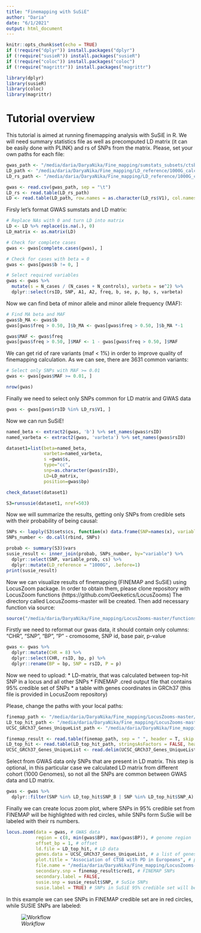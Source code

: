 ```yaml
---
title: "Finemapping with SuSiE"
author: "Daria"
date: "6/1/2021"
output: html_document
---
```


```r
knitr::opts_chunk$set(echo = TRUE)
if (!require("dplyr")) install.packages("dplyr")
if (!require("susieR")) install.packages("susieR")
if (!require("coloc")) install.packages("coloc")
if (!require("magrittr")) install.packages("magrittr")
```

```r
library(dplyr)
library(susieR)
library(coloc)
library(magrittr)
```

# Tutorial overview

This tutorial is aimed at running finemapping analysis with SuSiE in R.
We will need summary statistics file as well as precomputed LD matrix (it can be easily done with PLINK) and rs of SNPs from the matrix. Please, set your own paths for each file:

```r
gwas_path <- "/media/daria/DaryaNika/Fine_mapping/sumstats_subsets/ctsb_1000kb_window.tsv"
LD_path <- "/media/daria/DaryaNika/Fine_mapping/LD_reference/1000G_calculated_de_novo_matrix_1703/ctsb_1000kb_wo_rare.ld"
LD_rs_path <- "/media/daria/DaryaNika/Fine_mapping/LD_reference/1000G_calculated_de_novo_matrix_1703/ctsb_1000kb_wo_rare.txt"

gwas <- read.csv(gwas_path, sep = "\t")
LD_rs <- read.table(LD_rs_path)
LD <- read.table(LD_path, row.names = as.character(LD_rs$V1), col.names = as.character(LD_rs$V1))
```

Firsly let's format GWAS sumstats and LD matrix:
```r
# Replace NAs with 0 and turn LD into matrix
LD <- LD %>% replace(is.na(.), 0)
LD_matrix <- as.matrix(LD)

# Check for complete cases
gwas <- gwas[complete.cases(gwas), ]

# Check for cases with beta = 0
gwas <- gwas[gwas$b != 0, ]

# Select required variables
gwas <- gwas %>% 
  mutate(s = N_cases / (N_cases + N_controls), varbeta = se^2) %>% 
  dplyr::select(rsID, SNP, A1, A2, freq, b, se, p, bp, s, varbeta)
```

Now we can find beta of minor allele and minor allele frequency (MAF):

```r
# Find MA beta and MAF
gwas$b_MA <- gwas$b
gwas[gwas$freq > 0.50, ]$b_MA <- gwas[gwas$freq > 0.50, ]$b_MA *-1

gwas$MAF <- gwas$freq
gwas[gwas$freq > 0.50, ]$MAF <- 1 - gwas[gwas$freq > 0.50, ]$MAF
```

We can get rid of rare variants (maf < 1%) in order to improve quality of finemapping calculation. As we can see, there are 3631 common variants:

```r
# Select only SNPs with MAF >= 0.01 
gwas <- gwas[gwas$MAF >= 0.01, ]

nrow(gwas)
```

Finally we need to select only SNPs common for LD matrix and GWAS data
```r
gwas <- gwas[gwas$rsID %in% LD_rs$V1, ]
```

Now we can run SuSiE!

```r
named_beta <- extract2(gwas, 'b') %>% set_names(gwas$rsID)
named_varbeta <- extract2(gwas, 'varbeta') %>% set_names(gwas$rsID)

dataset1=list(beta=named_beta, 
              varbeta=named_varbeta, 
              s =gwas$s, 
              type="cc", 
              snp=as.character(gwas$rsID), 
              LD=LD_matrix, 
              position=gwas$bp)

check_dataset(dataset1)

S3=runsusie(dataset1, nref=503)
```

Now we will summarize the results, getting only SNPs from credible sets with their probability of being causal:

```r
SNPs <- lapply(S3$sets$cs, function(x) data.frame(SNP=names(x), variable=x))
SNPs_number <- do.call(rbind, SNPs)

probab <- summary(S3)$vars
susie_result <- inner_join(probab, SNPs_number, by="variable") %>% 
  dplyr::select(SNP, variable_prob, cs) %>% 
  dplyr::mutate(LD_reference = "1000G", .before=1)
print(susie_result)
```

Now we can visualize results of finemapping (FINEMAP and SuSiE) using LocusZoom package.
In order to obtain them, please clone repository with LocusZoom functions (https://github.com/Geeketics/LocusZooms)
The directory called LocusZooms-master will be created.
Then add necessary function via source:

```r
source("/media/daria/DaryaNika/Fine_mapping/LocusZooms-master/functions/locus_zoom.R")
```

Firstly we need to reformat our gwas data, it should contain only columns:
"CHR", "SNP", "BP", "P" - cromosome, SNP id, base pair, p-value

```r
gwas <- gwas %>% 
  dplyr::mutate(CHR = 8) %>% 
  dplyr::select(CHR, rsID, bp, p) %>% 
  dplyr::rename(BP = bp, SNP = rsID, P = p)
```

Now we need to upload:
* LD-matrix, that was calculated between top-hit SNP in a locus and all other SNPs
* FINEMAP .cred output file that contains 95% credible set of SNPs
* a table with genes coordinates in GRCh37 (this file is provided in LocusZoom repository)

Please, change the paths with your local paths:

```r
finemap_path <- "/media/daria/DaryaNika/Fine_mapping/LocusZooms-master/my_data/CTSB/ctsb.cred1"
LD_top_hit_path <- "/media/daria/DaryaNika/Fine_mapping/LocusZooms-master/my_data/CTSB/ctsb_top-hit_LD.ld"
UCSC_GRCh37_Genes_UniqueList_path <- "/media/daria/DaryaNika/Fine_mapping/LocusZooms-master/UCSC_GRCh37_Genes_UniqueList.txt"

finemap_result <- read.table(finemap_path, sep = " ", header = T, skip = 5)
LD_top_hit <- read.table(LD_top_hit_path, stringsAsFactors = FALSE, header = TRUE)
UCSC_GRCh37_Genes_UniqueList <- read.delim(UCSC_GRCh37_Genes_UniqueList_path, stringsAsFactors = FALSE, header = TRUE)
```

Select from GWAS data only SNPs that are present in LD matrix.
This step is optional, in this particular case we calculated LD matrix from different cohort (1000 Genomes), so not all the SNPs are common between GWAS data and LD matrix.

```r
gwas <- gwas %>% 
  dplyr::filter(SNP %in% LD_top_hit$SNP_B | SNP %in% LD_top_hit$SNP_A)
```

Finally we can create locus zoom plot, where SNPs in 95% credible set from FINEMAP will be highlighted with red circles, while SNPs form SuSie will be labeled with their rs numbers.

```r
locus.zoom(data = gwas, # GWAS data
           region = c(8, min(gwas$BP), max(gwas$BP)), # genome region
           offset_bp = 1, # offset
           ld.file = LD_top_hit, # LD data
           genes.data = UCSC_GRCh37_Genes_UniqueList, # a list of genes with coordinates
           plot.title = "Association of CTSB with PD in Europeans", # plot title
           file.name = "/media/daria/DaryaNika/Fine_mapping/LocusZooms-master/my_data/CTSB/GWAS_FINEMAP_locus_plot.jpg", # file name
           secondary.snp = finemap_result$cred1, # FINEMAP SNPs
           secondary.label = FALSE,
           susie.snp = susie_result$SNP, # SuSie SNPs
           susie.label = TRUE) # SNPs in SuSiE 95% credible set will be labeled
```

In this example we can see SNPs in FINEMAP credible set are in red circles, while SUSIE SNPs are labeled:

![*Workflow*](../figures/GWAS_FINEMAP_locus_plot.jpg)









